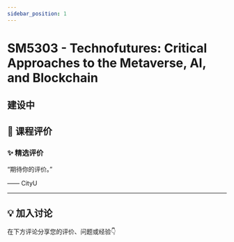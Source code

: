 ```yaml
---
sidebar_position: 1
---
```



# SM5303 - Technofutures: Critical Approaches to the Metaverse, AI, and Blockchain

## 建设中

## **💬 课程评价**

### ✨ **精选评价**
<div className={commentStyles.commentBox}>
    <p className={commentStyles.commentText}>
        “期待你的评价。”
    </p>
    <p className={commentStyles.commentAuthor}>—— CityU</p>
</div>

---

## **💡 加入讨论**

在下方评论分享您的评价、问题或经验👇
<Utterances />
